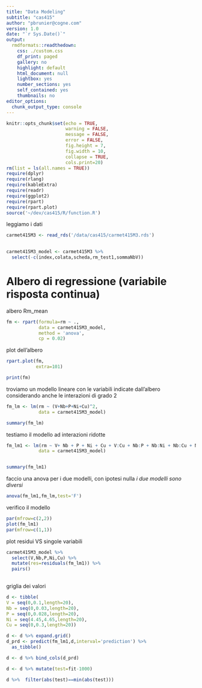 ```yaml
---
title: "Data Modeling"
subtitle: "cas415"
author: "pbrunier@cogne.com"
version: 1.0 
date: "`r Sys.Date()`"
output:
  rmdformats::readthedown:
    css: ./custom.css
    df_print: paged
    gallery: no
    highlight: default
    html_document: null
    lightbox: yes
    number_sections: yes
    self_contained: yes
    thumbnails: no
editor_options:
  chunk_output_type: console
---
```


```r
knitr::opts_chunk$set(echo = TRUE,
                      warning = FALSE,
                      message = FALSE,
                      error = FALSE,
                      fig.height = 7,
                      fig.width = 10,
                      collapse = TRUE,
                      cols.print=20)
rm(list = ls(all.names = TRUE))
require(dplyr)
require(rlang)
require(kableExtra)
require(readr)
require(ggplot2)
require(rpart)
require(rpart.plot)
source('~/dev/cas415/R/function.R')
```

leggiamo i dati 

```r
carmet415M3 <- read_rds('/data/cas415/carmet415M3.rds')
                       
```

```r
carmet415M3_model <- carmet415M3 %>% 
  select(-c(index,colata,scheda,rm_test1,sommaNbV))
```



# Albero di regressione (variabile risposta continua)

albero Rm_mean

```r
fm <- rpart(formula=rm ~ .,
            data = carmet415M3_model,
            method = 'anova',
            cp = 0.02)
```

plot dell'albero 

```r

rpart.plot(fm,
           extra=101)

```

```r

print(fm)

```

troviamo un modello lineare con le variabili indicate dall'albero considerando anche le interazioni di grado 2

```r

fm_lm <- lm(rm ~ (V+Nb+P+Ni+Cu)^2,
            data = carmet415M3_model)

summary(fm_lm)

```

testiamo il modello ad interazioni ridotte

```r

fm_lm1 <- lm(rm ~ V+ Nb + P + Ni + Cu + V:Cu + Nb:P + Nb:Ni + Nb:Cu + Ni:P,
            data = carmet415M3_model)


summary(fm_lm1)
```

faccio una anova per i due modelli, con ipotesi nulla *i due modelli sono diversi*

```r
anova(fm_lm1,fm_lm,test='F')

```

verifico il modello

```r
par(mfrow=c(2,2))
plot(fm_lm1)
par(mfrow=c(1,1))
```

plot residui VS singole variabili

```r
carmet415M3_model %>% 
  select(V,Nb,P,Ni,Cu) %>% 
  mutate(res=residuals(fm_lm1)) %>% 
  pairs()
  
```
griglia dei valori

```r

d <- tibble(
V = seq(0,0.1,length=20),
Nb = seq(0,0.03,length=20),
P = seq(0,0.028,length=20),
Ni = seq(4.45,4.65,length=20),
Cu = seq(0,0.3,length=20))

d <- d %>% expand.grid()
d_prd <- predict(fm_lm1,d,interval='prediction') %>% 
  as_tibble()

d <- d %>% bind_cols(d_prd)

d <- d %>% mutate(test=fit-1000)

d %>%  filter(abs(test)==min(abs(test)))
```